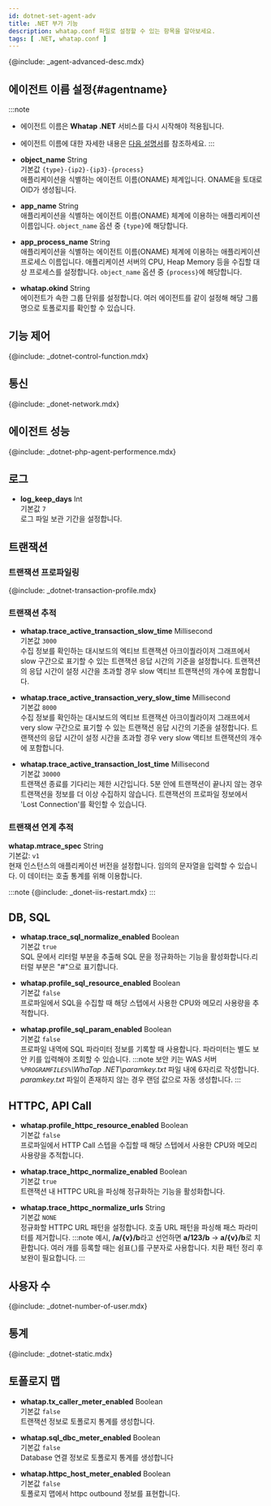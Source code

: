 ```yaml
---
id: dotnet-set-agent-adv
title: .NET 부가 기능
description: whatap.conf 파일로 설정할 수 있는 항목을 알아보세요.
tags: [ .NET, whatap.conf ]
---
```


{@include: _agent-advanced-desc.mdx}

## 에이전트 이름 설정{#agentname}

:::note
* 에이전트 이름은 **Whatap .NET** 서비스를 다시 시작해야 적용됩니다.
* 에이전트 이름에 대한 자세한 내용은 [다음 설명서](dotnet-set-agent#agentname)를 참조하세요.
:::

* **object_name** <span class='type'>String</span><br/>
기본값 `{type}-{ip2}-{ip3}-{process}`<br/>
애플리케이션을 식별하는 에이전트 이름(ONAME) 체계입니다. ONAME을 토대로 OID가 생성됩니다.

* **app_name** <span class='type'>String</span><br/>
애플리케이션을 식별하는 에이전트 이름(ONAME) 체계에 이용하는 애플리케이션 이름입니다. `object_name` 옵션 중 `{type}`에 해당합니다.

* **app_process_name** <span class='type'>String</span><br/>
애플리케이션을 식별하는 에이전트 이름(ONAME) 체계에 이용하는 애플리케이션 프로세스 이름입니다. 애플리케이션 서버의 CPU, Heap Memory 등을 수집할 대상 프로세스를 설정합니다. `object_name` 옵션 중 `{process}`에 해당합니다.

* **whatap.okind** <span class='type'>String</span><br/>
에이전트가 속한 그룹 단위를 설정합니다. 여러 에이전트를 같이 설정해 해당 그룹명으로 토폴로지를 확인할 수 있습니다.

## 기능 제어

{@include: _dotnet-control-function.mdx}

## 통신

{@include: _donet-network.mdx}

## 에이전트 성능

{@include: _dotnet-php-agent-performence.mdx}

## 로그

* **log_keep_days** <span class='type'>Int</span><br/>
기본값 `7`<br/>로그 파일 보관 기간을 설정합니다.

## 트랜잭션

### 트랜잭션 프로파일링

{@include: _dotnet-transaction-profile.mdx}

### 트랜잭션 추적

* **whatap.trace_active_transaction_slow_time** <span class='type'>Millisecond</span><br/>기본값 `3000`<br/>
수집 정보를 확인하는 대시보드의 엑티브 트랜잭션 아크이퀄라이저 그래프에서 slow 구간으로 표기할 수 있는 트랜잭션 응답 시간의 기준을 설정합니다. 트랜잭션의 응답 시간이 설정 시간을 초과할 경우 slow 액티브 트랜잭션의 개수에 포함합니다.

* **whatap.trace_active_transaction_very_slow_time** <span class='type'>Millisecond</span><br/>기본값 `8000`<br/>
수집 정보를 확인하는 대시보드의 엑티브 트랜잭션 아크이퀄라이저 그래프에서 very slow 구간으로 표기할 수 있는 트랜잭션 응답 시간의 기준을 설정합니다. 트랜잭션의 응답 시간이 설정 시간을 초과할 경우 very slow 액티브 트랜잭션의 개수에 포함합니다.

* **whatap.trace_active_transaction_lost_time** <span class='type'>Millisecond</span><br/>기본값 `30000`<br/>
트랜잭션 종료를 기다리는 제한 시간입니다. 5분 안에 트랜잭션이 끝나지 않는 경우 트랜잭션을 정보를 더 이상 수집하지 않습니다. 트랜잭션의 프로파일 정보에서 'Lost Connection'를 확인할 수 있습니다.

### 트랜잭션 연계 추적

**whatap.mtrace_spec** <span class='type'>String</span><br/>
기본값: `v1`<br/>현재 인스턴스의 애플리케이션 버전을 설정합니다. 임의의 문자열을 입력할 수 있습니다. 이 데이터는 호출 통계를 위해 이용합니다.

:::note
{@include: _donet-iis-restart.mdx}
:::

## DB, SQL

* **whatap.trace_sql_normalize_enabled** <span class='type'>Boolean</span><br/>기본값 `true`<br/>
SQL 문에서 리터럴 부분을 추출해 SQL 문을 정규화하는 기능을 활성화합니다.리터럴 부분은 "#"으로 표기합니다.

* **whatap.profile_sql_resource_enabled** <span class='type'>Boolean</span><br/>기본값 `false`<br/>
프로파일에서 SQL을 수집할 때 해당 스텝에서 사용한 CPU와 메모리 사용량을 추적합니다.

* **whatap.profile_sql_param_enabled** <span class='type'>Boolean</span><br/>기본값 `false`<br/>
    프로파일 내역에 SQL 파라미터 정보를 기록할 때 사용합니다. 파라미터는 별도 보안 키를 입력해야 조회할 수 있습니다.
:::note
보안 키는 WAS 서버 *`%PROGRAMFILES%`\WhaTap .NET\paramkey.txt* 파일 내에 6자리로 작성합니다. *paramkey.txt* 파일이 존재하지 않는 경우 랜덤 값으로 자동 생성합니다.
:::

## HTTPC, API Call

* **whatap.profile_httpc_resource_enabled** <span class='type'>Boolean</span><br/>기본값 `false`<br/>
프로파일에서 HTTP Call 스텝을 수집할 때 해당 스텝에서 사용한 CPU와 메모리 사용량을 추적합니다.

* **whatap.trace_httpc_normalize_enabled** <span class='type'>Boolean</span><br/>기본값 `true`<br/>
트랜잭션 내 HTTPC URL을 파싱해 정규화하는 기능을 활성화합니다.

* **whatap.trace_httpc_normalize_urls** <span class='type'>String</span><br/>기본값 `NONE`<br/>
    정규화할 HTTPC URL 패턴을 설정합니다. 호출 URL 패턴을 파싱해 패스 파라미터를 제거합니다.
:::note
예시, **/a/{v}/b**라고 선언하면 **a/123/b** → **a/{v}/b**로 치환합니다. 여러 개를 등록할 때는 쉼표(,)를 구분자로 사용합니다. 치환 패턴 정리 후 보완이 필요합니다.
:::

## 사용자 수

{@include: _dotnet-number-of-user.mdx}

## 통계

{@include: _dotnet-static.mdx}

## 토폴로지 맵

* **whatap.tx_caller_meter_enabled** <span class='type'>Boolean</span><br/>기본값 `false`<br/>
트랜잭션 정보로 토폴로지 통계를 생성합니다.

* **whatap.sql_dbc_meter_enabled** <span class='type'>Boolean</span><br/>기본값 `false`<br/>
Database 연결 정보로 토폴로지 통계를 생성합니다

* **whatap.httpc_host_meter_enabled** <span class='type'>Boolean</span><br/>기본값 `false`<br/>
토폴로지 맵에서 httpc outbound 정보를 표현합니다.